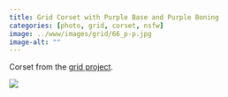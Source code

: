 ```yaml
---
title: Grid Corset with Purple Base and Purple Boning
categories: [photo, grid, corset, nsfw]
image: ../www/images/grid/66_p-p.jpg
image-alt: ""
---
```


Corset from the [grid project](/posts/2025-01-27_grid-project.html).

![](../www/images/grid/66_p-p.jpg)


